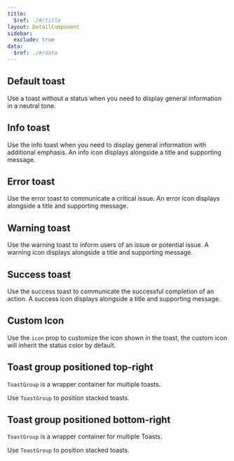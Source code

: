 ```yaml
---
title:
  $ref: ./#/title
layout: DetailComponent
sidebar:
  exclude: true
data:
  $ref: ./#/data
---
```


<LivePreview componentName="toast" exampleName="Default" >

## Default toast

Use a toast without a status when you need to display general information in a neutral tone.

</LivePreview>

<LivePreview componentName="toast" exampleName="Info" >

## Info toast

Use the info toast when you need to display general information with additional emphasis. An info icon displays alongside a title and supporting message.

</LivePreview>

<LivePreview componentName="toast" exampleName="Error" >

## Error toast

Use the error toast to communicate a critical issue. An error icon displays alongside a title and supporting message.

</LivePreview>

<LivePreview componentName="toast" exampleName="Warning" >

## Warning toast

Use the warning toast to inform users of an issue or potential issue. A warning icon displays alongside a title and supporting message.

</LivePreview>

<LivePreview componentName="toast" exampleName="Success" >

## Success toast

Use the success toast to communicate the successful completion of an action. A success icon displays alongside a title and supporting message.

</LivePreview>

<LivePreview componentName="toast" exampleName="CustomIcon" >

## Custom Icon

Use the `icon` prop to customize the icon shown in the toast, the custom icon will inherit the status color by default.

</LivePreview>
<LivePreview componentName="toast" exampleName="ToastGroupTop" >

## Toast group positioned top-right

`ToastGroup` is a wrapper container for multiple toasts.

Use `ToastGroup` to position stacked toasts.

</LivePreview>

<LivePreview componentName="toast" exampleName="ToastGroupBottom" >

## Toast group positioned bottom-right

`ToastGroup` is a wrapper container for multiple Toasts.

Use `ToastGroup` to position stacked toasts.

</LivePreview>

